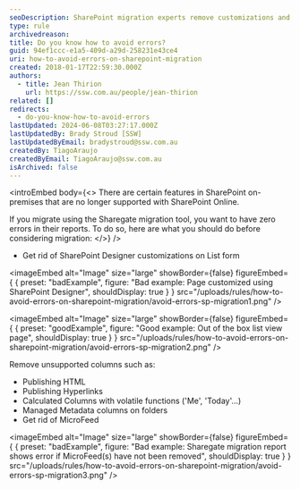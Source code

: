 ```yaml
---
seoDescription: SharePoint migration experts remove customizations and unsupported columns to ensure error-free reports with Sharegate.
type: rule
archivedreason:
title: Do you know how to avoid errors?
guid: 94ef1ccc-e1a5-409d-a29d-258231e43ce4
uri: how-to-avoid-errors-on-sharepoint-migration
created: 2018-01-17T22:59:30.000Z
authors:
  - title: Jean Thirion
    url: https://ssw.com.au/people/jean-thirion
related: []
redirects:
  - do-you-know-how-to-avoid-errors
lastUpdated: 2024-06-08T03:27:17.000Z
lastUpdatedBy: Brady Stroud [SSW]
lastUpdatedByEmail: bradystroud@ssw.com.au
createdBy: TiagoAraujo
createdByEmail: TiagoAraujo@ssw.com.au
isArchived: false
---
```


<introEmbed
  body={<>
There are certain features in SharePoint on-premises that are no longer supported with SharePoint Online.

If you migrate using the Sharegate migration tool, you want to have zero errors in their reports. To do so, here are what you should do before considering migration:
  </>}
/>
- Get rid of SharePoint Designer customizations on List form

<imageEmbed
  alt="Image"
  size="large"
  showBorder={false}
  figureEmbed={ {
    preset: "badExample",
    figure: "Bad example: Page customized using SharePoint Designer",
    shouldDisplay: true
  } }
  src="/uploads/rules/how-to-avoid-errors-on-sharepoint-migration/avoid-errors-sp-migration1.png"
/>

<imageEmbed
  alt="Image"
  size="large"
  showBorder={false}
  figureEmbed={ {
    preset: "goodExample",
    figure: "Good example: Out of the box list view page",
    shouldDisplay: true
  } }
  src="/uploads/rules/how-to-avoid-errors-on-sharepoint-migration/avoid-errors-sp-migration2.png"
/>

Remove unsupported columns such as:

- Publishing HTML
- Publishing Hyperlinks
- Calculated Columns with volatile functions ('Me', 'Today'…)
- Managed Metadata columns on folders
- Get rid of MicroFeed

<imageEmbed
  alt="Image"
  size="large"
  showBorder={false}
  figureEmbed={ {
    preset: "badExample",
    figure: "Bad example: Sharegate migration report shows error if MicroFeed(s) have not been removed",
    shouldDisplay: true
  } }
  src="/uploads/rules/how-to-avoid-errors-on-sharepoint-migration/avoid-errors-sp-migration3.png"
/>
